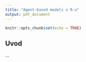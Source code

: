 ```yaml
---
title: "Agent-based modeli u R-u"
output: pdf_document
---
```


```r
knitr::opts_chunk$set(echo = TRUE)
```

## Uvod

...
